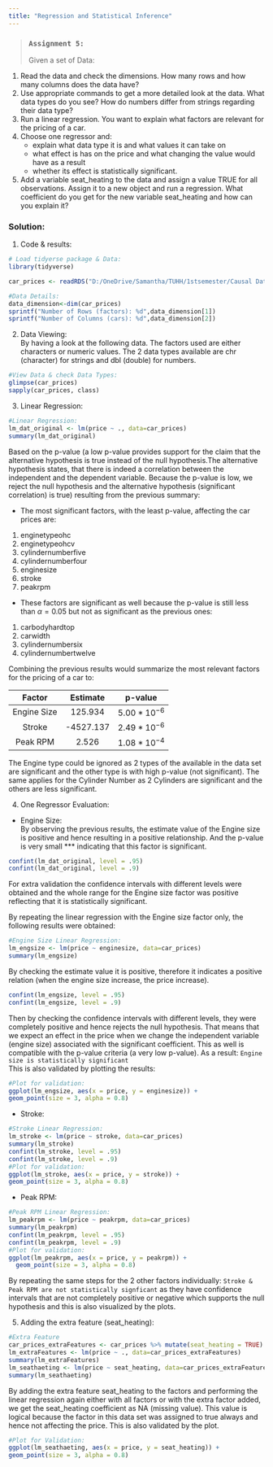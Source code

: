 ```yaml
---
title: "Regression and Statistical Inference"
---
```


> ### **`Assignment 5:`**  
Given a set of Data:

1. Read the data and check the dimensions. How many rows and how many columns does the data have?  
2. Use appropriate commands to get a more detailed look at the data. What data types do you see? How do numbers differ from strings regarding their data type?  
3. Run a linear regression. You want to explain what factors are relevant for the pricing of a car.    
4. Choose one regressor and:  
   * explain what data type it is and what values it can take on  
   * what effect is has on the price and what changing the value would have as a result  
   * whether its effect is statistically significant.  
5. Add a variable seat_heating to the data and assign a value TRUE for all observations. Assign it to a new object and run a regression. What coefficient do you get for the new variable seat_heating and how can you explain it?  

### **Solution:**  

1. Code & results:  
```r
# Load tidyerse package & Data:
library(tidyverse)  

car_prices <- readRDS("D:/OneDrive/Samantha/TUHH/1stsemester/Causal Data Science for Business Analytics (SE)/Causal_Data_Science_Data/car_prices.rds")

#Data Details:
data_dimension<-dim(car_prices)
sprintf("Number of Rows (factors): %d",data_dimension[1])
sprintf("Number of Columns (cars): %d",data_dimension[2])
```

2. Data Viewing:  
By having a look at the following data. The factors used are either characters or numeric values. The 2 data types available are chr (character) for strings and dbl (double) for numbers.
```r
#View Data & check Data Types:
glimpse(car_prices)
sapply(car_prices, class)
```  

3. Linear Regression:  
```r
#Linear Regression: 
lm_dat_original <- lm(price ~ ., data=car_prices)
summary(lm_dat_original)
```  
Based on the p-value (a low p-value provides support for the claim that the alternative hypothesis is true instead of the null hypothesis.The alternative hypothesis states, that there is indeed a correlation between the independent and the dependent variable. Because the p-value is low, we reject the null hypothesis and the alternative hypothesis (significant correlation) is true) resulting from the previous summary:  

* The most significant factors, with the least p-value, affecting the car prices are:  
1. enginetypeohc  
2. enginetypeohcv  
3. cylindernumberfive  
4. cylindernumberfour  
5. enginesize  
6. stroke  
7. peakrpm  

* These factors are significant as well because the p-value is still less than $\alpha =0.05$ but not as significant as the previous ones:  
1. carbodyhardtop  
2. carwidth  
3. cylindernumbersix  
4. cylindernumbertwelve

::: callout-note
Combining the previous results would summarize the most relevant factors for the pricing of a car to:

| Factor      | Estimate | p-value        |    
|:-----------:|:--------:|:--------------:|  
| Engine Size | 125.934  | $5.00*10^{-6}$ |   
| Stroke      | -4527.137| $2.49*10^{-6}$ |  
| Peak RPM    | 2.526    | $1.08*10^{-4}$ |  


The Engine type could be ignored as 2 types of the available in the data set are significant and the other type is with high p-value (not significant). The same applies for the Cylinder Number as 2 Cylinders are significant and the others are less significant.
:::  

4. One Regressor Evaluation:  

* Engine Size:  
By observing the previous results, the estimate value of the Engine size is positive and hence resulting in a positive relationship. And the p-value is very small *** indicating that this factor is significant.  

```r
confint(lm_dat_original, level = .95)
confint(lm_dat_original, level = .9)
```

For extra validation the confidence intervals with different levels were obtained and the whole range for the Engine size factor was positive reflecting that it is statistically significant.  

By repeating the linear regression with the Engine size factor only, the following results were obtained:
```r
#Engine Size Linear Regression:
lm_engsize <- lm(price ~ enginesize, data=car_prices) 
summary(lm_engsize)
```  
By checking the estimate value it is positive, therefore it indicates a positive relation (when the engine size increase, the price increase).  
```r
confint(lm_engsize, level = .95)
confint(lm_engsize, level = .9)
```
Then by checking the confidence intervals with different levels, they were completely positive and hence rejects the null hypothesis. That means that we expect an effect in the price  when we change the independent variable (engine size) associated with the significant coefficient. This as well is compatible with the p-value criteria (a very low p-value). As a result: `Engine size is statistically significant`   
This is also validated by plotting the results:
```r
#Plot for validation:
ggplot(lm_engsize, aes(x = price, y = enginesize)) + 
geom_point(size = 3, alpha = 0.8)
```

* Stroke:
```r
#Stroke Linear Regression:
lm_stroke <- lm(price ~ stroke, data=car_prices) 
summary(lm_stroke)
confint(lm_stroke, level = .95)
confint(lm_stroke, level = .9)
#Plot for validation:
ggplot(lm_stroke, aes(x = price, y = stroke)) + 
geom_point(size = 3, alpha = 0.8)
```

* Peak RPM:  
```r
#Peak RPM Linear Regression:
lm_peakrpm <- lm(price ~ peakrpm, data=car_prices) 
summary(lm_peakrpm)
confint(lm_peakrpm, level = .95)
confint(lm_peakrpm, level = .9)
#Plot for validation:
ggplot(lm_peakrpm, aes(x = price, y = peakrpm)) + 
  geom_point(size = 3, alpha = 0.8)
```

By repeating the same steps for the 2 other factors individually: `Stroke & Peak RPM are not statistically signficant` as they have confidence intervals that are not completely positive or negative which supports the null hypothesis and this is also visualized by the plots.  

5. Adding the extra feature (seat_heating):  
```r
#Extra Feature
car_prices_extraFeatures <- car_prices %>% mutate(seat_heating = TRUE)
lm_extraFeatures <- lm(price ~ ., data=car_prices_extraFeatures)
summary(lm_extraFeatures)
lm_seathaeting <- lm(price ~ seat_heating, data=car_prices_extraFeatures)
summary(lm_seathaeting)
```
By adding the extra feature seat_heating to the factors and performing the linear regression again either with all factors or with the extra factor added, we get the seat_heating coefficient as NA (missing value). This value is logical because the factor in this data set was assigned to true always and hence not affecting the price. This is also validated by the plot.  
```r
#Plot for Validation:
ggplot(lm_seathaeting, aes(x = price, y = seat_heating)) + 
geom_point(size = 3, alpha = 0.8)
```
